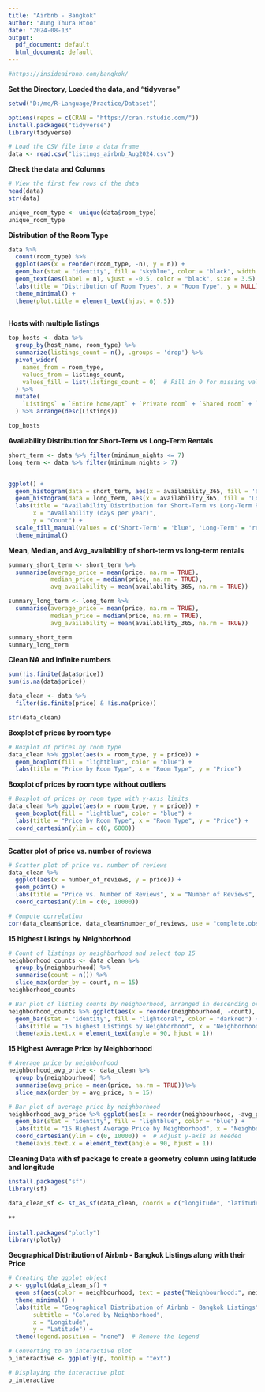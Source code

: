 ---
title: "Airbnb - Bangkok"
author: "Aung Thura Htoo"
date: "2024-08-13"
output:
  pdf_document: default
  html_document: default
---

```{r}
#https://insideairbnb.com/bangkok/
```


**Set the Directory, Loaded the data, and "tidyverse"**

```{r}

setwd("D:/me/R-Language/Practice/Dataset")

options(repos = c(CRAN = "https://cran.rstudio.com/"))
install.packages("tidyverse")
library(tidyverse)

# Load the CSV file into a data frame
data <- read.csv("listings_airbnb_Aug2024.csv")
```

**Check the data and Columns**

```{r}
# View the first few rows of the data
head(data)
str(data)

unique_room_type <- unique(data$room_type)
unique_room_type

```

**Distribution of the Room Type**

```{r}
data %>%
  count(room_type) %>%
  ggplot(aes(x = reorder(room_type, -n), y = n)) +
  geom_bar(stat = "identity", fill = "skyblue", color = "black", width = 0.7) +
  geom_text(aes(label = n), vjust = -0.5, color = "black", size = 3.5) +
  labs(title = "Distribution of Room Types", x = "Room Type", y = NULL) +
  theme_minimal() + 
  theme(plot.title = element_text(hjust = 0.5))
  
```

**Hosts with multiple listings**

```{r}

top_hosts <- data %>%
  group_by(host_name, room_type) %>%
  summarize(listings_count = n(), .groups = 'drop') %>%
  pivot_wider(
    names_from = room_type,
    values_from = listings_count,
    values_fill = list(listings_count = 0)  # Fill in 0 for missing values
  ) %>%
  mutate(
    `Listings` = `Entire home/apt` + `Private room` + `Shared room` + `Hotel room`
  ) %>% arrange(desc(Listings))

top_hosts

```

**Availability Distribution for Short-Term vs Long-Term Rentals**

```{r}

short_term <- data %>% filter(minimum_nights <= 7)
long_term <- data %>% filter(minimum_nights > 7)


ggplot() +
  geom_histogram(data = short_term, aes(x = availability_365, fill = 'Short-Term'), bins = 30, alpha = 0.5) +
  geom_histogram(data = long_term, aes(x = availability_365, fill = 'Long-Term'), bins = 30, alpha = 0.5) +
  labs(title = "Availability Distribution for Short-Term vs Long-Term Rentals",
       x = "Availability (days per year)",
       y = "Count") +
  scale_fill_manual(values = c('Short-Term' = 'blue', 'Long-Term' = 'red')) +
  theme_minimal()

```

**Mean, Median, and Avg_availability of short-term vs long-term rentals**

```{r}
summary_short_term <- short_term %>%
  summarise(average_price = mean(price, na.rm = TRUE),
            median_price = median(price, na.rm = TRUE),
            avg_availability = mean(availability_365, na.rm = TRUE))

summary_long_term <- long_term %>%
  summarise(average_price = mean(price, na.rm = TRUE),
            median_price = median(price, na.rm = TRUE),
            avg_availability = mean(availability_365, na.rm = TRUE))

summary_short_term
summary_long_term

```

**Clean NA and infinite numbers**

```{r}
sum(!is.finite(data$price))
sum(is.na(data$price))

data_clean <- data %>%
  filter(is.finite(price) & !is.na(price))

str(data_clean)
```

**Boxplot of prices by room type**

```{r}
# Boxplot of prices by room type
data_clean %>% ggplot(aes(x = room_type, y = price)) +
  geom_boxplot(fill = "lightblue", color = "blue") +
  labs(title = "Price by Room Type", x = "Room Type", y = "Price")

```

**Boxplot of prices by room type without outliers**

```{r}
# Boxplot of prices by room type with y-axis limits
data_clean %>% ggplot(aes(x = room_type, y = price)) +
  geom_boxplot(fill = "lightblue", color = "blue") +
  labs(title = "Price by Room Type", x = "Room Type", y = "Price") +
  coord_cartesian(ylim = c(0, 6000))

```

------------------------------------------------------------------------

**Scatter plot of price vs. number of reviews**

```{r}
# Scatter plot of price vs. number of reviews
data_clean %>%
  ggplot(aes(x = number_of_reviews, y = price)) +
  geom_point() +
  labs(title = "Price vs. Number of Reviews", x = "Number of Reviews", y = "Price")+ 
  coord_cartesian(ylim = c(0, 10000))

# Compute correlation
cor(data_clean$price, data_clean$number_of_reviews, use = "complete.obs")

```

**15 highest Listings by Neighborhood**

```{r}
# Count of listings by neighborhood and select top 15
neighborhood_counts <- data_clean %>%
  group_by(neighbourhood) %>%
  summarise(count = n()) %>%
  slice_max(order_by = count, n = 15)
neighborhood_counts

# Bar plot of listing counts by neighborhood, arranged in descending order
neighborhood_counts %>% ggplot(aes(x = reorder(neighbourhood, -count), y = count)) +
  geom_bar(stat = "identity", fill = "lightcoral", color = "darkred") +
  labs(title = "15 highest Listings by Neighborhood", x = "Neighborhood", y = "Number of Listings") +
  theme(axis.text.x = element_text(angle = 90, hjust = 1))

```

**15 Highest Average Price by Neighborhood**

```{r}
# Average price by neighborhood
neighborhood_avg_price <- data_clean %>%
  group_by(neighbourhood) %>%
  summarise(avg_price = mean(price, na.rm = TRUE))%>%
  slice_max(order_by = avg_price, n = 15)

# Bar plot of average price by neighborhood
neighborhood_avg_price %>% ggplot(aes(x = reorder(neighbourhood, -avg_price), y = avg_price)) +
  geom_bar(stat = "identity", fill = "lightblue", color = "blue") +
  labs(title = "15 Highest Average Price by Neighborhood", x = "Neighborhood", y = "Average Price") +
  coord_cartesian(ylim = c(0, 10000)) +  # Adjust y-axis as needed
  theme(axis.text.x = element_text(angle = 90, hjust = 1))

```
**Cleaning Data with sf package to create a geometry column using latitude and longitude**

```{r}
install.packages("sf")
library(sf)

```

```{r}

data_clean_sf <- st_as_sf(data_clean, coords = c("longitude", "latitude"), crs = 4326)

```

**
```{r}
install.packages("plotly")
library(plotly)
```

**Geographical Distribution of Airbnb - Bangkok Listings along with their Price**
```{r}

# Creating the ggplot object
p <- ggplot(data_clean_sf) +
  geom_sf(aes(color = neighbourhood, text = paste("Neighbourhood:", neighbourhood, "<br>Price (THB):", price))) +
  theme_minimal() +
  labs(title = "Geographical Distribution of Airbnb - Bangkok Listings",
       subtitle = "Colored by Neighborhood",
       x = "Longitude",
       y = "Latitude") +
  theme(legend.position = "none")  # Remove the legend

# Converting to an interactive plot
p_interactive <- ggplotly(p, tooltip = "text")

# Displaying the interactive plot
p_interactive


```


